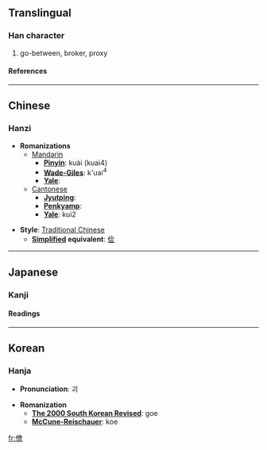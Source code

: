 {{see|侩}}

==Translingual==
===Han character===
{{Han char|rad=人|as=13|sn=15|four=2826<sub>6</sub>|canj=人人一日 (OOMA)}}
# go-between, broker, proxy
====References====
{{Han ref|kx=0119.110|dkj=01189|dj=0252.100|hdz=10226.070|uh=5108|ud=20744|bh=BBFB|bd=48123}}
----

==Chinese==
===Hanzi===


* '''Romanizations'''
** [[Mandarin]]
*** '''[[Pinyin]]''': kuài (kuai4)
*** '''[[Wade-Giles]]''': k'uai<sup>4</sup>
*** '''[[Yale]]''': 
**[[Cantonese]]
***'''[[Jyutping]]''':
***'''[[Penkyamp]]''': 
***'''[[Yale]]''': kui2

* '''Style''': [[Traditional Chinese]] 
** '''[[Simplified Chinese|Simplified]] equivalent''': [[侩]]


----
==Japanese==
===Kanji===
{{ja-kanji|grade=|rs=人13}}
====Readings====
{{ja-readings|on=[[かい]] (kai), [[け]] (ke)|kun=[[なかがい]] (nakagai)}}


----
==Korean==
===Hanja===

* '''Pronunciation''': 괴

* '''Romanization'''
** '''[[The 2000 South Korean Revised Romanization|The 2000 South Korean Revised]]''': goe
** '''[[McCune-Reischauer]]''': koe


[[fr:儈]]